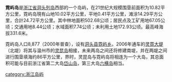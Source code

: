 {{Unreferenced |time=2008-12-16T13:43:43+00:00 }}

{{coord|27.859443895615225|121.03833295404911|display=title}}
'''霓屿岛'''是[[浙江省|浙江省]][[洞头列岛|洞头列岛]]西部的一个岛屿，在21世纪大规模围垦前面积为10.82平方公里，霓屿岛現有山地10.02平方公里，平地0.41平方公里，滩涂14.29平方公里，合計24.72平方公里。其中林地面积502.68公顷；居民点及工矿用地67.05公顷；交通用地8.44公顷；水域面积7.74公顷；未利用土地172.93公顷。最高峰海拔331.6米。

霓屿岛人口8,877（2000年普查），设有[[洞头县|洞头县]][[霓屿乡|霓屿乡]]。2006年通车的[[灵霓大堤|灵霓大堤]]（北堤）将其与温州市的[[灵昆岛|灵昆岛]]相接，未来两岛之间还将修建南堤，并在两堤之间进行围垦填海约86平方公里，界时，灵昆岛与霓屿岛将相连为一个大岛，其总面积可能与目前浙江省第二大岛[[岱山岛|岱山岛]]，第三大岛[[六横岛|六横岛]]相当。

{{浙江小作品}}

[[category:浙江岛屿|category:浙江岛屿]]
